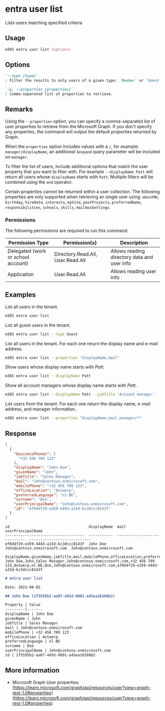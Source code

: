 
# entra user list

Lists users matching specified criteria

## Usage

```sh
m365 entra user list [options]
```

## Options

```md definition-list
`--type [type]`
: Filter the results to only users of a given type: `Member` or `Guest`. By default, all users are listed.

`-p, --properties [properties]`
: Comma-separated list of properties to retrieve.
```

<Global />

## Remarks

Using the `--properties` option, you can specify a comma-separated list of user properties to retrieve from the Microsoft Graph. If you don't specify any properties, the command will output the default properties returned by Graph.  

When the `properties` option includes values with a `/`, for example: `manager/displayName`, an additional `$expand` query parameter will be included on `manager`.

To filter the list of users, include additional options that match the user property that you want to filter with. For example `--displayName Patt` will return all users whose `displayName` starts with `Patt`. Multiple filters will be combined using the `and` operator.

Certain properties cannot be returned within a user collection. The following properties are only supported when retrieving an single user using: `aboutMe`, `birthday`, `hireDate`, `interests`, `mySite`, `pastProjects`, `preferredName`, `responsibilities`, `schools`, `skills`, `mailboxSettings`.

### Permissions

The following permissions are required to run this command:

| Permission Type                   | Permission(s)                     | Description                                 |
|---------------------------------- |---------------------------------- |---------------------------------------------|
| Delegated (work or school account)| Directory.Read.All, User.Read.All | Allows reading directory data and user info |
| Application                       | User.Read.All                     | Allows reading user info                    |

## Examples

List all users in the tenant.

```sh
m365 entra user list
```

List all guest users in the tenant.

```sh
m365 entra user list --type Guest
```

List all users in the tenant. For each one return the display name and e-mail address.

```sh
m365 entra user list --properties "displayName,mail"
```

Show users whose display name starts with _Patt_.

```sh
m365 entra user list --displayName Patt
```

Show all account managers whose display name starts with _Patt_.

```sh
m365 entra user list --displayName Patt --jobTitle 'Account manager'
```

List users from the tenant. For each one return the display name, e-mail address, and manager information.

```sh
m365 entra user list --properties "displayName,mail,manager/*"
```

## Response

<Tabs>
  <TabItem value="JSON">

  ```json
  [
    {
      "businessPhones": [
        "+32 456 789 123"
      ],
      "displayName": "John Doe",
      "givenName": "John",
      "jobTitle": "Sales Manager",
      "mail": "John@contoso.onmicrosoft.com",
      "mobilePhone": "+32 456 789 123",
      "officeLocation": "Antwerp",
      "preferredLanguage": "nl-BE",
      "surname": "Doe",
      "userPrincipalName": "John@contoso.onmicrosoft.com",
      "id": "ef0d4f29-e359-4443-a15d-bc3dccc8143f"
    }
  ]
  ```

  </TabItem>
  <TabItem value="Text">

  ```text
  id                                    displayName  mail                          userPrincipalName
  ------------------------------------  -----------  ----------------------------  ----------------------------
  ef0d4f29-e359-4443-a15d-bc3dccc8143f  John Doe     John@contoso.onmicrosoft.com  John@contoso.onmicrosoft.com
  ```

  </TabItem>
  <TabItem value="CSV">

  ```csv
  displayName,givenName,jobTitle,mail,mobilePhone,officeLocation,preferredLanguage,surname,userPrincipalName,id
  John Doe,John,Sales Manager,John@contoso.onmicrosoft.com,+32 456 789 123,Antwerp,nl-BE,Doe,John@contoso.onmicrosoft.com,ef0d4f29-e359-4443-a15d-bc3dccc8143f
  ```

  </TabItem>
  <TabItem value="Markdown">

  ```md
  # entra user list

  Date: 2023-06-02

  ## John Doe (1f5595b2-aa07-445d-9801-a45ea18160b2)

  Property | Value
  ---------|-------
  displayName | John Doe
  givenName | John
  jobTitle | Sales Manager
  mail | John@contoso.onmicrosoft.com
  mobilePhone | +32 456 789 123
  officeLocation | Antwerp
  preferredLanguage | nl-BE
  surname | Doe
  userPrincipalName | John@contoso.onmicrosoft.com  
  id | 1f5595b2-aa07-445d-9801-a45ea18160b2
  ```

  </TabItem>
</Tabs>

## More information

- Microsoft Graph User properties: [https://learn.microsoft.com/graph/api/resources/user?view=graph-rest-1.0#properties](https://learn.microsoft.com/graph/api/resources/user?view=graph-rest-1.0#properties)
